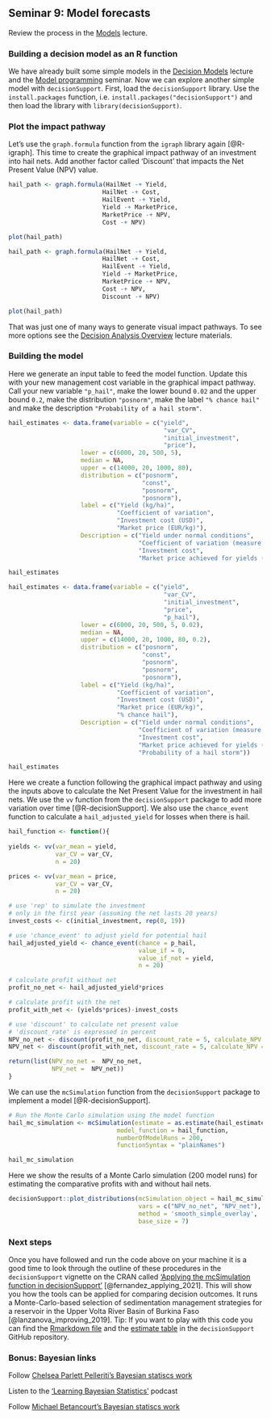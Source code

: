 ## Seminar 9: Model forecasts {#forecasts_seminar} 
<!-- reference with [Model forecasts](#forecasts_seminar) -->


Review the process in the [Models](#model_share_seminar) lecture. 

### Building a decision model as an R function

We have already built some simple models in the [Decision Models](#decision_models) lecture and the [Model programming](#model_programming) seminar. Now we can explore another simple model with `decisionSupport`. First, load the `decisionSupport` library. Use the `install.packages` function, i.e. `install.packages("decisionSupport")` and then load the library with `library(decisionSupport)`.

### Plot the impact pathway

Let's use the `graph.formula` function from the `igraph` library again [@R-igraph]. This time to create the graphical impact pathway of an investment into hail nets. Add another factor called 'Discount' that impacts the Net Present Value (NPV) value.

```r
hail_path <- graph.formula(HailNet -+ Yield, 
                          HailNet -+ Cost, 
                          HailEvent -+ Yield,
                          Yield -+ MarketPrice, 
                          MarketPrice -+ NPV,
                          Cost -+ NPV)

plot(hail_path)
```

```r
hail_path <- graph.formula(HailNet -+ Yield, 
                          HailNet -+ Cost, 
                          HailEvent -+ Yield,
                          Yield -+ MarketPrice, 
                          MarketPrice -+ NPV,
                          Cost -+ NPV,
                          Discount -+ NPV)

plot(hail_path)
```

That was just one of many ways to generate visual impact pathways. To see more options see the [Decision Analysis Overview](#decision_analysis) lecture materials. 

### Building the model 

Here we generate an input table to feed the model function. Update this with your new management cost variable in the graphical impact pathway. Call your new variable `"p_hail"`, make the lower bound `0.02` and the upper bound `0.2`, make the distribution `"posnorm"`, make the label `"% chance hail"` and make the description `"Probability of a hail storm"`.

```r
hail_estimates <- data.frame(variable = c("yield", 
                                           "var_CV", 
                                           "initial_investment", 
                                           "price"),
                    lower = c(6000, 20, 500, 5),
                    median = NA,
                    upper = c(14000, 20, 1000, 80),
                    distribution = c("posnorm", 
                                     "const", 
                                     "posnorm", 
                                     "posnorm"),
                    label = c("Yield (kg/ha)", 
                              "Coefficient of variation", 
                              "Investment cost (USD)", 
                              "Market price (EUR/kg)"),
                    Description = c("Yield under normal conditions",
                                    "Coefficient of variation (measure of relative variability)",
                                    "Investment cost", 
                                    "Market price achieved for yields (EUR/kg)"))

hail_estimates
```

```r
hail_estimates <- data.frame(variable = c("yield", 
                                           "var_CV", 
                                           "initial_investment", 
                                           "price", 
                                           "p_hail"),
                    lower = c(6000, 20, 500, 5, 0.02),
                    median = NA,
                    upper = c(14000, 20, 1000, 80, 0.2),
                    distribution = c("posnorm", 
                                     "const", 
                                     "posnorm", 
                                     "posnorm",
                                     "posnorm"),
                    label = c("Yield (kg/ha)", 
                              "Coefficient of variation", 
                              "Investment cost (USD)", 
                              "Market price (EUR/kg)", 
                              "% chance hail"),
                    Description = c("Yield under normal conditions",
                                    "Coefficient of variation (measure of relative variability)",
                                    "Investment cost", 
                                    "Market price achieved for yields (EUR/kg)", 
                                    "Probability of a hail storm"))

hail_estimates
```

Here we create a function following the graphical impact pathway and using the inputs above to calculate the Net Present Value for the investment in hail nets. We use the `vv` function from the `decisionSupport` package to add more variation over time [@R-decisionSupport]. We also use the `chance_event` function to calculate a `hail_adjusted_yield` for losses when there is hail. 

```r
hail_function <- function(){
  
yields <- vv(var_mean = yield, 
             var_CV = var_CV, 
             n = 20)

prices <- vv(var_mean = price, 
             var_CV = var_CV, 
             n = 20)

# use 'rep' to simulate the investment 
# only in the first year (assuming the net lasts 20 years)
invest_costs <- c(initial_investment, rep(0, 19))

# use 'chance_event' to adjust yield for potential hail
hail_adjusted_yield <- chance_event(chance = p_hail, 
                                    value_if = 0,
                                    value_if_not = yield,
                                    n = 20)

# calculate profit without net
profit_no_net <- hail_adjusted_yield*prices

# calculate profit with the net
profit_with_net <- (yields*prices)-invest_costs

# use 'discount' to calculate net present value 
# 'discount_rate' is expressed in percent
NPV_no_net <- discount(profit_no_net, discount_rate = 5, calculate_NPV = TRUE)
NPV_net <- discount(profit_with_net, discount_rate = 5, calculate_NPV = TRUE)

return(list(NPV_no_net =  NPV_no_net,
            NPV_net =  NPV_net))
}
```

We can use the `mcSimulation` function from the `decisionSupport` package to implement a model [@R-decisionSupport].

```r
# Run the Monte Carlo simulation using the model function
hail_mc_simulation <- mcSimulation(estimate = as.estimate(hail_estimates),
                              model_function = hail_function,
                              numberOfModelRuns = 200,
                              functionSyntax = "plainNames")

hail_mc_simulation
```

Here we show the results of a Monte Carlo simulation (200 model runs) for estimating the comparative profits with and without hail nets. 

```r
decisionSupport::plot_distributions(mcSimulation_object = hail_mc_simulation, 
                                    vars = c("NPV_no_net", "NPV_net"),
                                    method = 'smooth_simple_overlay', 
                                    base_size = 7)
```

### Next steps

Once you have followed and run the code above on your machine it is a good time to look through the outline of these procedures in the `decisionSupport` vignette on the CRAN called ['Applying the mcSimulation function in decisionSupport'](https://cran.r-project.org/web/packages/decisionSupport/vignettes/example_decision_function.html) [@fernandez_applying_2021]. This will show you how the tools can be applied for comparing decision outcomes. It runs a Monte-Carlo-based selection of sedimentation management strategies for a reservoir in the Upper Volta River Basin of Burkina Faso [@lanzanova_improving_2019]. Tip: If you want to play with this code you can find the [Rmarkdown file](https://raw.githubusercontent.com/eikeluedeling/decisionSupport/master/vignettes/example_decision_function.Rmd) and the [estimate table](https://raw.githubusercontent.com/eikeluedeling/decisionSupport/master/vignettes/example_input_table.csv) in the `decisionSupport` GitHub repository. 

### Bonus: Bayesian links

Follow [Chelsea Parlett Pelleriti's Bayesian statiscs work](https://cmparlettpelleriti.github.io/)

Listen to the ['Learning Bayesian Statistics'](https://www.learnbayesstats.com) podcast

Follow [Michael Betancourt’s Bayesian statiscs work](https://betanalpha.github.io/)

<!-- -	Rainforth, Tom. “Automating Inference, Learning, and Design Using Probabilistic Programming.” Doctor of Philosophy, University of Oxford, 2017. -->
